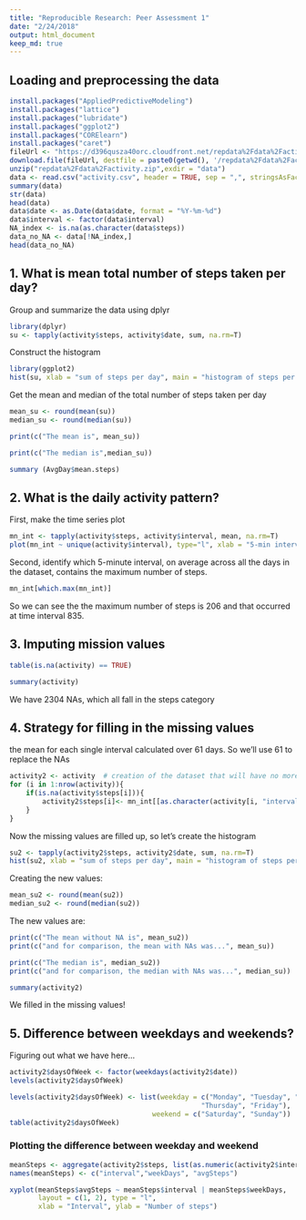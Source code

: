 ```yaml
---
title: "Reproducible Research: Peer Assessment 1"
date: "2/24/2018"
output: html_document
keep_md: true
---
```


## Loading and preprocessing the data
```r
install.packages("AppliedPredictiveModeling")
install.packages("lattice")
install.packages("lubridate")
install.packages("ggplot2")
install.packages("CORElearn")
install.packages("caret")
fileUrl <- "https://d396qusza40orc.cloudfront.net/repdata%2Fdata%2Factivity.zip"
download.file(fileUrl, destfile = paste0(getwd(), '/repdata%2Fdata%2Factivity.zip'), method = "curl")
unzip("repdata%2Fdata%2Factivity.zip",exdir = "data")
data <- read.csv("activity.csv", header = TRUE, sep = ",", stringsAsFactors = FALSE)
summary(data)
str(data)
head(data)
data$date <- as.Date(data$date, format = "%Y-%m-%d")
data$interval <- factor(data$interval)
NA_index <- is.na(as.character(data$steps))
data_no_NA <- data[!NA_index,]
head(data_no_NA)
```
## 1. What is mean total number of steps taken per day?
Group and summarize the data using dplyr
```r
library(dplyr)
su <- tapply(activity$steps, activity$date, sum, na.rm=T)
```
Construct the histogram
```r
library(ggplot2)
hist(su, xlab = "sum of steps per day", main = "histogram of steps per day")
```
Get the mean and median of the total number of steps taken per day
```r
mean_su <- round(mean(su))
median_su <- round(median(su))

print(c("The mean is", mean_su))
```
```r
print(c("The median is",median_su))
```
```r
summary (AvgDay$mean.steps)
```

## 2. What is the daily activity pattern?
First, make the time series plot
```r
mn_int <- tapply(activity$steps, activity$interval, mean, na.rm=T)
plot(mn_int ~ unique(activity$interval), type="l", xlab = "5-min interval")
```
Second, identify which 5-minute interval, on average across all the days in the dataset, contains the maximum number of steps.
```r
mn_int[which.max(mn_int)]
```
So we can see the the maximum number of steps is 206 and that occurred at time interval 835.

## 3. Imputing mission values
```r
table(is.na(activity) == TRUE)
```
```r
summary(activity)
```
We have 2304 NAs, which all fall in the steps category

## 4. Strategy for filling in the missing values
the mean for each single interval calculated over 61 days. So we'll use 61 to replace the NAs
```r
activity2 <- activity  # creation of the dataset that will have no more NAs
for (i in 1:nrow(activity)){
    if(is.na(activity$steps[i])){
        activity2$steps[i]<- mn_int[[as.character(activity[i, "interval"])]]
    }
}
```
Now the missing values are filled up, so let's create the histogram
```r
su2 <- tapply(activity2$steps, activity2$date, sum, na.rm=T)
hist(su2, xlab = "sum of steps per day", main = "histogram of steps per day")
```
Creating the new values:
```r
mean_su2 <- round(mean(su2))
median_su2 <- round(median(su2))
```
The new values are:
```r
print(c("The mean without NA is", mean_su2)) 
print(c("and for comparison, the mean with NAs was...", mean_su))
```
```r
print(c("The median is", median_su2))
print(c("and for comparison, the median with NAs was...", median_su))
```
```r
summary(activity2)
```
We filled in the missing values!

## 5. Difference between weekdays and weekends?
Figuring out what we have here...
```r
activity2$daysOfWeek <- factor(weekdays(activity2$date))
levels(activity2$daysOfWeek)
```
```r
levels(activity2$daysOfWeek) <- list(weekday = c("Monday", "Tuesday", "Wednesday", 
                                               "Thursday", "Friday"),
                                   weekend = c("Saturday", "Sunday"))
table(activity2$daysOfWeek)
```
### Plotting the difference between weekday and weekend
```r
meanSteps <- aggregate(activity2$steps, list(as.numeric(activity2$interval),activity2$daysOfWeek),        FUN = "mean")
names(meanSteps) <- c("interval","weekDays", "avgSteps")

xyplot(meanSteps$avgSteps ~ meanSteps$interval | meanSteps$weekDays, 
       layout = c(1, 2), type = "l", 
       xlab = "Interval", ylab = "Number of steps")
```
